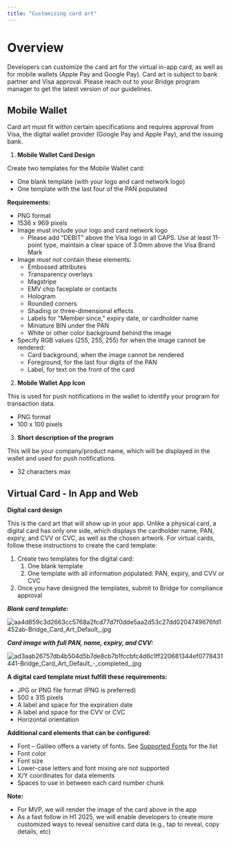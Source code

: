 ```yaml
---
title: "Customizing card art"
---
```


# **Overview**

Developers can customize the card art for the virtual in-app card, as well as for mobile wallets (Apple Pay and Google Pay). Card art is subject to bank partner and Visa approval. Please reach out to your Bridge program manager to get the latest version of our guidelines.

## **Mobile Wallet**

Card art must fit within certain specifications and requires approval from Visa, the digital wallet provider (Google Pay and Apple Pay), and the issuing bank.

1. **Mobile Wallet Card Design**

Create two templates for the Mobile Wallet card:

- One blank template (with your logo and card network logo)
- One template with the last four of the PAN populated

**Requirements:**

- PNG format
- 1536 x 969 pixels
- Image must include your logo and card network logo
  - Please add “DEBIT” above the Visa logo in all CAPS. Use at least 11-point type, maintain a clear space of 3.0mm above the Visa Brand Mark
- Image _must not_ contain these elements:
  - Embossed attributes
  - Transparency overlays
  - Magstripe
  - EMV chip faceplate or contacts
  - Hologram
  - Rounded corners
  - Shading or three-dimensional effects
  - Labels for "Member since," expiry date, or cardholder name
  - Miniature BIN under the PAN
  - White or other color background behind the image
- Specify RGB values (255, 255, 255) for when the image cannot be rendered:
  - Card background, when the image cannot be rendered
  - Foreground, for the last four digits of the PAN
  - Label, for text on the front of the card

2. **Mobile Wallet App Icon**

This is used for push notifications in the wallet to identify your program for transaction data.

- PNG format
- 100 x 100 pixels

3. **Short description of the program**

This will be your company/product name, which will be displayed in the wallet and used for push notifications.

- 32 characters max

## **Virtual Card - In App and Web**

**Digital card design**

This is the card art that will show up in your app. Unlike a physical card, a digital card has only one side, which displays the cardholder name, PAN, expiry, and CVV or CVC, as well as the chosen artwork. For virtual cards, follow these instructions to create the card template:

1. Create two templates for the digital card:
   1. One blank template
   2. One template with all information populated: PAN, expiry, and CVV or CVC
2. Once you have designed the templates, submit to Bridge for compliance approval

**_Blank card template:_**

![aa4d859c3d2663cc5768a2fcd77d7f0dde5aa2d53c27dd0204749676fd1452ab-Bridge_Card_Art_Default\_.jpg](/images/aa4d859c3d2663cc5768a2fcd77d7f0dde5aa2d53c27dd0204749676fd1452ab-Bridge_Card_Art_Default_.jpg)

**_Card image with full PAN, name, expiry, and CVV:_**

![ad3aab26757db4b504d5b7de8cb7b1fccbfc4d6c1ff220681344ef0778431441-Bridge_Card_Art_Default\_-\_completed\_.jpg](/images/ad3aab26757db4b504d5b7de8cb7b1fccbfc4d6c1ff220681344ef0778431441-Bridge_Card_Art_Default_-_completed_.jpg)

**A digital card template must fulfill these requirements:**

- JPG or PNG file format (PNG is preferred)
- 500 x 315 pixels
- A label and space for the expiration date
- A label and space for the CVV or CVC
- Horizontal orientation

**Additional card elements that can be configured:**

- Font – Galileo offers a variety of fonts. See [<u>Supported Fonts</u>](https://docs.galileo-ft.com/pro/page/supported-fonts) for the list
- Font color
- Font size
- Lower-case letters and font mixing are not supported
- X/Y coordinates for data elements
- Spaces to use in between each card number chunk

**Note:**

- For MVP, we will render the image of the card above in the app
- As a fast follow in H1 2025, we will enable developers to create more customized ways to reveal sensitive card data (e.g., tap to reveal, copy details, etc)